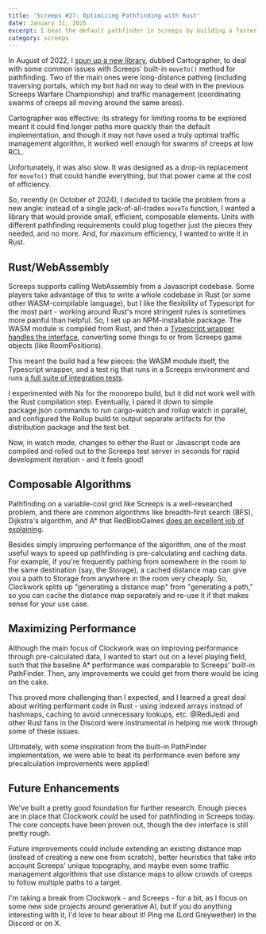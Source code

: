 ```yaml
---
title: 'Screeps #27: Optimizing Pathfinding with Rust'
date: January 31, 2025
excerpt: I beat the default pathfinder in Screeps by building a faster Rust/WASM library.
category: screeps
---
```


In August of 2022, I [spun up a new library](https://github.com/glitchassassin/screeps-cartographer), dubbed Cartographer, to deal with some common issues with Screeps' built-in `moveTo()` method for pathfinding. Two of the main ones were long-distance pathing (including traversing portals, which my bot had no way to deal with in the previous Screeps Warfare Championship) and traffic management (coordinating swarms of creeps all moving around the same areas).

Cartographer was effective: its strategy for limiting rooms to be explored meant it could find longer paths more quickly than the default implementation, and though it may not have used a truly optimal traffic management algorithm, it worked well enough for swarms of creeps at low RCL.

Unfortunately, it was also slow. It was designed as a drop-in replacement for `moveTo()` that could handle everything, but that power came at the cost of efficiency.

So, recently (in October of 2024), I decided to tackle the problem from a new angle: instead of a single jack-of-all-trades `moveTo` function, I wanted a library that would provide small, efficient, composable elements. Units with different pathfinding requirements could plug together just the pieces they needed, and no more. And, for maximum efficiency, I wanted to write it in Rust.

## Rust/WebAssembly

Screeps supports calling WebAssembly from a Javascript codebase. Some players take advantage of this to write a whole codebase in Rust (or some other WASM-compilable language), but I like the flexibility of Typescript for the most part - working around Rust's more stringent rules is sometimes more painful than helpful. So, I set up an NPM-installable package. The WASM module is compiled from Rust, and then a [Typescript wrapper handles the interface](https://glitchassassin.github.io/screeps-clockwork/wasm/), converting some things to or from Screeps game objects (like RoomPositions).

This meant the build had a few pieces: the WASM module itself, the Typescript wrapper, and a test rig that runs in a Screeps environment and runs [a full suite of integration tests](https://glitchassassin.github.io/screeps-clockwork/testing.html).

I experimented with Nx for the monorepo build, but it did not work well with the Rust compilation step. Eventually, I pared it down to simple package.json commands to run cargo-watch and rollup watch in parallel, and configured the Rollup build to output separate artifacts for the distribution package and the test bot.

Now, in watch mode, changes to either the Rust or Javascript code are compiled and rolled out to the Screeps test server in seconds for rapid development iteration - and it feels good!

## Composable Algorithms

Pathfinding on a variable-cost grid like Screeps is a well-researched problem, and there are common algorithms like breadth-first search (BFS), Dijkstra's algorithm, and A\* that RedBlobGames [does an excellent job of explaining](https://www.redblobgames.com/pathfinding/a-star/introduction.html).

Besides simply improving performance of the algorithm, one of the most useful ways to speed up pathfinding is pre-calculating and caching data. For example, if you're frequently pathing from somewhere in the room to the same destination (say, the Storage), a cached distance map can give you a path to Storage from anywhere in the room very cheaply. So, Clockwork splits up "generating a distance map" from "generating a path," so you can cache the distance map separately and re-use it if that makes sense for your use case.

## Maximizing Performance

Although the main focus of Clockwork was on improving performance through pre-calculated data, I wanted to start out on a level playing field, such that the baseline A\* performance was comparable to Screeps' built-in PathFinder. Then, any improvements we could get from there would be icing on the cake.

This proved more challenging than I expected, and I learned a great deal about writing performant code in Rust - using indexed arrays instead of hashmaps, caching to avoid unnecessary lookups, etc. @RediJedi and other Rust fans in the Discord were instrumental in helping me work through some of these issues.

Ultimately, with some inspiration from the built-in PathFinder implementation, we were able to beat its performance even before any precalculation improvements were applied!

## Future Enhancements

We've built a pretty good foundation for further research. Enough pieces are in place that Clockwork _could_ be used for pathfinding in Screeps today. The core concepts have been proven out, though the dev interface is still pretty rough.

Future improvements could include extending an existing distance map (instead of creating a new one from scratch), better heuristics that take into account Screeps' unique topography, and maybe even some traffic management algorithms that use distance maps to allow crowds of creeps to follow multiple paths to a target.

I'm taking a break from Clockwork - and Screeps - for a bit, as I focus on some new side projects around generative AI, but if you do anything interesting with it, I'd love to hear about it! Ping me (Lord Greywether) in the Discord or on X.
